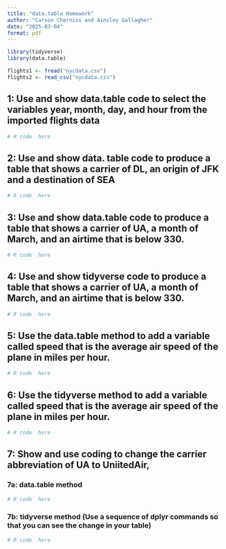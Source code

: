 ```yaml
---
title: "data.table Homework"
author: "Carson Cherniss and Ainsley Gallagher"
date: "2025-03-04"
format: pdf
---
```

```r
library(tidyverse)
library(data.table)

```

```r
flights1 <- fread("nycdata.csv")
flights2 <- read_csv("nycdata.csv")
```

## 1: Use and show data.table code to select the variables year, month, day, and hour from the imported flights data
```r
# R code  here

```

## 2: Use and show data. table code to produce a table that shows a carrier of DL, an origin of JFK and a destination of SEA
```r
# R code  here

```

## 3: Use and show data.table code to produce a table that shows a carrier of UA, a month of March, and an airtime that is below 330.
```r
# R code  here

```

## 4: Use and show tidyverse code to produce a table that shows a carrier of UA, a month of March, and an airtime that is below 330.
```r
# R code  here

```

## 5: Use the data.table method to add a variable called speed that is the average air speed of the plane in miles per hour.
```r
# R code  here

```

## 6: Use the tidyverse method to add a variable called speed that is the average air speed of the plane in miles per hour.
```r
# R code  here

```

## 7: Show and use coding to change the carrier abbreviation of UA to UniitedAir,
### 7a: data.table method
```r
# R code  here

```

### 7b: tidyverse method (Use a sequence of dplyr commands so that you can see the change in your table)
```r
# R code  here

```
